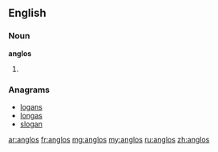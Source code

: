 ==English==

===Noun===
'''anglos'''

# {{plural of|[[anglo]]}}

===Anagrams===
* [[logans#English|logans]]
* [[longas#English|longas]]
* [[slogan#English|slogan]]

[[ar:anglos]]
[[fr:anglos]]
[[mg:anglos]]
[[my:anglos]]
[[ru:anglos]]
[[zh:anglos]]